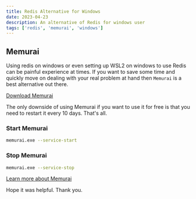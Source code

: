 ```yaml
---
title: Redis Alternative for Windows
date: 2023-04-23
description: An alternative of Redis for windows user
tags: ['redis', 'memurai', 'windows']
---
```


## Memurai

Using redis on windows or even setting up WSL2 on windows to use Redis can be painful experience at times. If you want to save some time and quickly move on dealing with your real problem at hand then `Memurai` is a best alternative out there.

[Download Memurai](https://www.memurai.com/get-memurai)

The only downside of using Memurai if you want to use it for free is that you need to restart it every 10 days. That's all.

### Start Memurai

```bash
memurai.exe --service-start
```

### Stop Memurai

```bash
memurai.exe --service-stop
```

[Learn more about Memurai](https://docs.memurai.com/en/installation.html)

Hope it was helpful. Thank you.
